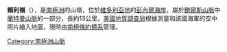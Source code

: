 {{coord|71|32|S|163|18|E|display=title}}

'''賴利嶺'''（{{lang-en|Reilly Ridge}}），是[[南極洲|南極洲]]的山嶺，位於[[維多利亞地|維多利亞地]]的[[彭內爾海岸|彭內爾海岸]]，屬於[[鮑爾斯山脈|鮑爾斯山脈]]中[[蘭特曼山脈|蘭特曼山脈]]的一部分，長約13公里，[[美國地質調查局|美國地質調查局]]根據測量和該國海軍的空中照片繪入地圖，現時由[[南極條約體系|南極條約體系]]管理。

{{Antarctica-geo-stub}}
[[Category:南極洲山脈|Category:南極洲山脈]]
